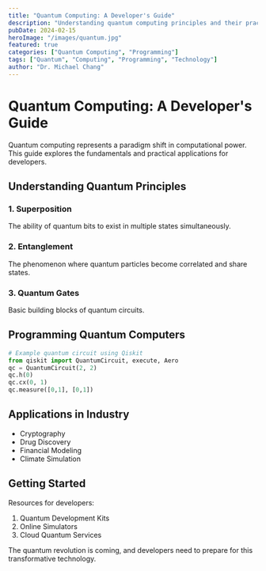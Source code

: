 ```yaml
---
title: "Quantum Computing: A Developer's Guide"
description: "Understanding quantum computing principles and their practical applications"
pubDate: 2024-02-15
heroImage: "/images/quantum.jpg"
featured: true
categories: ["Quantum Computing", "Programming"]
tags: ["Quantum", "Computing", "Programming", "Technology"]
author: "Dr. Michael Chang"
---
```


# Quantum Computing: A Developer's Guide

Quantum computing represents a paradigm shift in computational power. This guide explores the fundamentals and practical applications for developers.

## Understanding Quantum Principles

### 1. Superposition
The ability of quantum bits to exist in multiple states simultaneously.

### 2. Entanglement
The phenomenon where quantum particles become correlated and share states.

### 3. Quantum Gates
Basic building blocks of quantum circuits.

## Programming Quantum Computers

```python
# Example quantum circuit using Qiskit
from qiskit import QuantumCircuit, execute, Aero
qc = QuantumCircuit(2, 2)
qc.h(0)
qc.cx(0, 1)
qc.measure([0,1], [0,1])
```

## Applications in Industry

- Cryptography
- Drug Discovery
- Financial Modeling
- Climate Simulation

## Getting Started

Resources for developers:
1. Quantum Development Kits
2. Online Simulators
3. Cloud Quantum Services

The quantum revolution is coming, and developers need to prepare for this transformative technology.